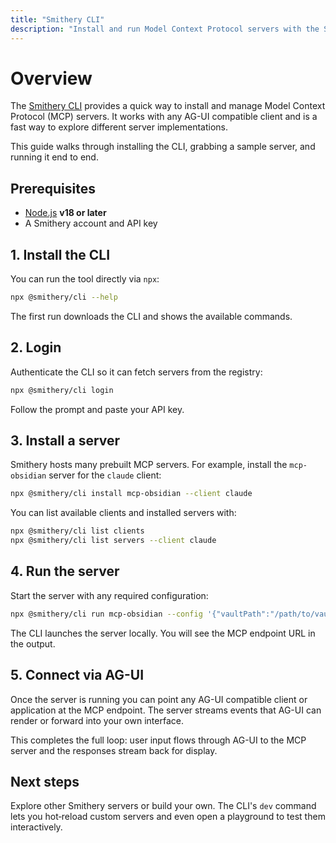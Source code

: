 ```yaml
---
title: "Smithery CLI"
description: "Install and run Model Context Protocol servers with the Smithery CLI"
---
```


# Overview

The [Smithery CLI](https://github.com/smithery-ai/cli) provides a quick way to install and manage Model Context Protocol (MCP) servers. It works with any AG-UI compatible client and is a fast way to explore different server implementations.

This guide walks through installing the CLI, grabbing a sample server, and running it end to end.

## Prerequisites

- [Node.js](https://nodejs.org/) **v18 or later**
- A Smithery account and API key

## 1. Install the CLI

You can run the tool directly via `npx`:

```bash
npx @smithery/cli --help
```

The first run downloads the CLI and shows the available commands.

## 2. Login

Authenticate the CLI so it can fetch servers from the registry:

```bash
npx @smithery/cli login
```

Follow the prompt and paste your API key.

## 3. Install a server

Smithery hosts many prebuilt MCP servers. For example, install the `mcp-obsidian` server for the `claude` client:

```bash
npx @smithery/cli install mcp-obsidian --client claude
```

You can list available clients and installed servers with:

```bash
npx @smithery/cli list clients
npx @smithery/cli list servers --client claude
```

## 4. Run the server

Start the server with any required configuration:

```bash
npx @smithery/cli run mcp-obsidian --config '{"vaultPath":"/path/to/vault"}'
```

The CLI launches the server locally. You will see the MCP endpoint URL in the output.

## 5. Connect via AG-UI

Once the server is running you can point any AG-UI compatible client or application at the MCP endpoint. The server streams events that AG-UI can render or forward into your own interface.

This completes the full loop: user input flows through AG-UI to the MCP server and the responses stream back for display.

## Next steps

Explore other Smithery servers or build your own. The CLI's `dev` command lets you hot‑reload custom servers and even open a playground to test them interactively.
